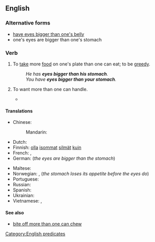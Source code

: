 ==English==

===Alternative forms===
* [[have eyes bigger than one's belly]] {{qualifier|UK}}
* one's eyes are bigger than one's stomach

===Verb===
{{en-verb|head=[[have]] [[eyes]] [[bigger]] [[than]] one's [[stomach]]|has eyes bigger than one's stomach|having eyes bigger than one's stomach|had eyes bigger than one's stomach}}

# {{lb|en|idiomatic}} To [[take]] more [[food]] on one's plate than one can eat; to be [[greedy]].
#: ''He has '''eyes bigger than his stomach'''.''
#: ''You have '''eyes bigger than your stomach'''.''
# {{lb|en|idiomatic}} To want more than one can handle.
#* {{quote-book|title=Bookkeeping For Dummies|page=75|books.google.com/books?isbn=1742469973|author=Veechi Curtis, Lynley Averis|year=2010|passage=When choosing software, don't '''have eyes bigger than your stomach'''. Rather, stick to whatever level of software you need, and no more.}}

====Translations====
{{trans-top|take more food than one can eat}}
* Chinese:
*: Mandarin: {{t|cmn|眼大肚子小|tr=yǎn dà dùzi xiǎo|sc=Hani}}
* Dutch: {{t|nl|ogen groter dan je maag hebben}}
* Finnish: [[olla#Finnish|olla]] [[isommat]] [[silmät]] [[kuin#Finnish|kuin]] {{t+|fi|vatsa}}
* French: {{t|fr|avoir les yeux plus grands que le ventre}}, {{t+|fr|avoir les yeux plus gros que le ventre}}
* German: {{t|de|die Augen sind größer als der Magen}} (''the eyes are bigger than the stomach'')
{{trans-mid}}
* Maltese: {{t|mt|għandu għajnejh akbar minn żaqqu}}
* Norwegian: {{t|no|øynene er større enn magen}}, {{t|no|magen blir fortere mett enn øynene}} (''the stomach loses its appetite before the eyes do'')
* Portuguese: {{t|pt|ter os olhos maiores que a boca}}
* Russian: {{t|ru|одни́ глаза́ не сы́ты}}
* Spanish: {{t|es|comer con los ojos}}
* Ukrainian: {{t|uk|очима все з’їв би|sc=Cyrl}}
* Vietnamese: {{t|vi|con mắt lớn hơn cái bụng}}, {{t|vi|no bụng đói con mắt}}
{{trans-bottom}}

====See also====
* [[bite off more than one can chew]]

[[Category:English predicates]]